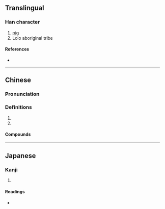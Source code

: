 {{also|猡}}
{{character info}}
==Translingual==

===Han character===
{{Han char|rn=94|rad=犬|as=19|sn=22|four=46214|canj=KHWLG|ids=⿰犭羅}}

# [[pig]]
# Lolo aboriginal tribe

====References====
* {{Han ref|kx=0721.231|dkj=20803|dj=1133.200|hdz=21378.170|uh=7380|ud=29568|bh=C57A|bd=50554}}

----

==Chinese==
{{zh-forms|s=猡}}

===Pronunciation===
{{zh-pron
|m=luó
|c=lo4
|w=3lu
|cat=
}}

===Definitions===
{{zh-hanzi}}

# {{zh-used|豬玀|[[pig]]}}
# {{zh-used|猓玀|the [[Yi]] people}}

====Compounds====
{{zh-der|猓玀|豬玀|豬玀玀|玀玀}}

----

==Japanese==

===Kanji===
{{ja-kanji|grade=|rs=犬19}}

# {{rfdef|ja|sort=犬19}}

====Readings====
* {{ja-readings|on=[[ら]] (ra)|kun=}}